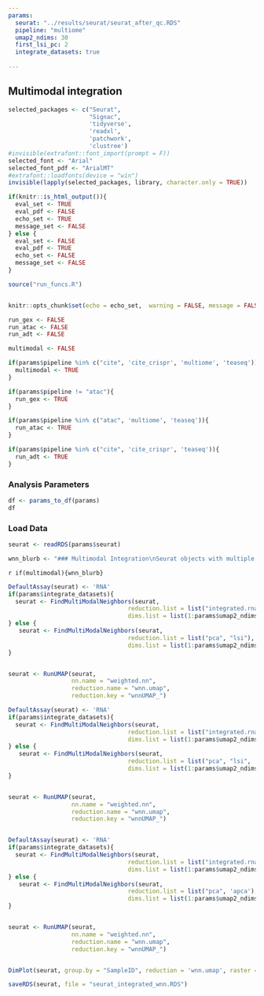 ```yaml
---
params:
  seurat: "../results/seurat/seurat_after_qc.RDS"
  pipeline: "multiome"
  umap2_ndims: 30
  first_lsi_pc: 2
  integrate_datasets: true
  
---
```


## Multimodal integration

```r

selected_packages <- c("Seurat",
                       "Signac",
                       'tidyverse',
                       'readxl',
                       'patchwork',
                       'clustree')
#invisible(extrafont::font_import(prompt = F))
selected_font <- "Arial"
selected_font_pdf <- "ArialMT"
#extrafont::loadfonts(device = "win")
invisible(lapply(selected_packages, library, character.only = TRUE))

if(knitr::is_html_output()){
  eval_set <- TRUE
  eval_pdf <- FALSE
  echo_set <- TRUE
  message_set <- FALSE
} else {
  eval_set <- FALSE
  eval_pdf <- TRUE
  echo_set <- FALSE
  message_set <- FALSE
}

source("run_funcs.R")


knitr::opts_chunk$set(echo = echo_set,  warning = FALSE, message = FALSE, fig.align = "center", eval = params$eval, fig.width = 10, cache.lazy = F)

```

```r

run_gex <- FALSE
run_atac <- FALSE
run_adt <- FALSE

multimodal <- FALSE

if(params$pipeline %in% c("cite", 'cite_crispr', 'multiome', 'teaseq')){
  multimodal <- TRUE
}

if(params$pipeline != "atac"){
  run_gex <- TRUE
}

if(params$pipeline %in% c("atac", 'multiome', 'teaseq')){
  run_atac <- TRUE
}

if(params$pipeline %in% c("cite", 'cite_crispr', 'teaseq')){
  run_adt <- TRUE
}

```

### Analysis Parameters
```r

df <- params_to_df(params)
df
```

### Load Data
```r
seurat <- readRDS(params$seurat)

```


```r
wnn_blurb <- "### Multimodal Integration\nSeurat objects with multiple modalities, such as RNA, ATAC or ADT, can be combined into a single dimension reduction with weighted Nearest Neighbour (wNN) dimension reduction."

```

`r if(multimodal){wnn_blurb}`
```r


DefaultAssay(seurat) <- 'RNA'
if(params$integrate_datasets){
  seurat <- FindMultiModalNeighbors(seurat, 
                                  reduction.list = list("integrated.rna", "integrated_lsi"), 
                                  dims.list = list(1:params$umap2_ndims, params$first_lsi_pc:30))
} else {
   seurat <- FindMultiModalNeighbors(seurat, 
                                  reduction.list = list("pca", "lsi"), 
                                  dims.list = list(1:params$umap2_ndims, params$first_lsi_pc:30))
}


seurat <- RunUMAP(seurat, 
                  nn.name = "weighted.nn", 
                  reduction.name = "wnn.umap", 
                  reduction.key = "wnnUMAP_")

```

```r


DefaultAssay(seurat) <- 'RNA'
if(params$integrate_datasets){
  seurat <- FindMultiModalNeighbors(seurat, 
                                  reduction.list = list("integrated.rna", "integrated_lsi", "integrated.adt"), 
                                  dims.list = list(1:params$umap2_ndims, params$first_lsi_pc:30, 1:20))
} else {
   seurat <- FindMultiModalNeighbors(seurat, 
                                  reduction.list = list("pca", "lsi", 'apca'), 
                                  dims.list = list(1:params$umap2_ndims, params$first_lsi_pc:30, 1:20))
}


seurat <- RunUMAP(seurat, 
                  nn.name = "weighted.nn", 
                  reduction.name = "wnn.umap", 
                  reduction.key = "wnnUMAP_")



```

```r


DefaultAssay(seurat) <- 'RNA'
if(params$integrate_datasets){
  seurat <- FindMultiModalNeighbors(seurat, 
                                  reduction.list = list("integrated.rna", "integrated.adt"), 
                                  dims.list = list(1:params$umap2_ndims, 1:20))
} else {
   seurat <- FindMultiModalNeighbors(seurat, 
                                  reduction.list = list("pca", 'apca'), 
                                  dims.list = list(1:params$umap2_ndims, 1:20))
}


seurat <- RunUMAP(seurat, 
                  nn.name = "weighted.nn", 
                  reduction.name = "wnn.umap", 
                  reduction.key = "wnnUMAP_")



```

```r
DimPlot(seurat, group.by = "SampleID", reduction = 'wnn.umap', raster = T ) + ggtitle("wNN Integration")

```


```r
saveRDS(seurat, file = "seurat_integrated_wnn.RDS")

```
